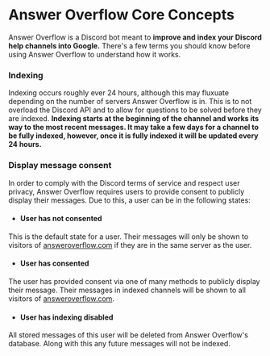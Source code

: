 # Answer Overflow Core Concepts

Answer Overflow is a Discord bot meant to **improve and index your Discord help channels into Google.** There's a few terms you should know before using Answer Overflow to understand how it works.

### Indexing

Indexing occurs roughly ever 24 hours, although this may fluxuate depending on the number of servers Answer Overflow is in. This is to not overload the Discord API and to allow for questions to be solved before they are indexed. **Indexing starts at the beginning of the channel and works its way to the most recent messages. It may take a few days for a channel to be fully indexed, however, once it is fully indexed it will be updated every 24 hours.**


### Display message consent

In order to comply with the Discord terms of service and respect user privacy, Answer Overflow requires users to provide consent to  publicly display their messages. Due to this, a user can be in the following states:

- #### User has not consented

This is the default state for a user. Their messages will only be shown to visitors of [answeroverflow.com](https://answeroverflow.com) if they are in the same server as the user.

- #### User has consented

The user has provided consent via one of many methods to publicly display their message. Their messages in indexed channels will be shown to all visitors of [answeroverflow.com](https://answeroverflow.com).

- #### User has indexing disabled

All stored messages of this user will be deleted from Answer Overflow's database. Along with this any future messages will not be indexed.

